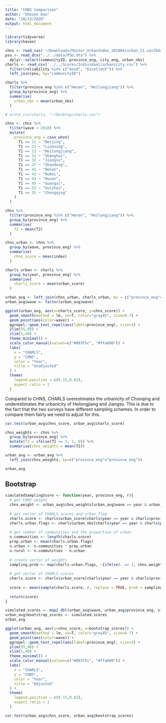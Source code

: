 ```yaml
---
title: "CHNS Comparison"
author: "Shozen Dan"
date: "10/13/2020"
output: html_document
---
```


```r
library(tidyverse)
library(haven)
```

```r
chns <- read_sas('~/Downloads/Master_UrbanIndex_201804/urban_11.sas7bdat')
psu <- read_dta("../../data/PSU.dta") %>% 
  dplyr::select(communityID, province_eng, city_eng, urban_nbs)
charls <- read_csv('../../Scores/Individual/urbanicity.csv') %>% 
  filter(reliability %in% c("Good", "Excellent")) %>%
  left_join(psu, by="communityID")

charls %>% 
  filter(province_eng %in% c("Henan", "Heilongjiang")) %>% 
  group_by(province_eng) %>% 
  summarise(
    urban_nbs = mean(urban_nbs)
  )

# write_csv(charls, "~/Desktop/charls.csv")
```

```r
chns <- chns %>% 
  filter(wave > 2010) %>% 
  mutate(
    province_eng = case_when(
      T1 == 11 ~ "Beijing",
      T1 == 21 ~ "Liaoning",
      T1 == 23 ~ "Heilongjiang",
      T1 == 31 ~ "Shanghai",
      T1 == 32 ~ "Jiangsu",
      T1 == 37 ~ "Shandong",
      T1 == 41 ~ "Henan",
      T1 == 42 ~ "Hubei",
      T1 == 43 ~ "Hunan",
      T1 == 45 ~ "Guangxi",
      T1 == 52 ~ "Guizhou",
      T1 == 55 ~ "Chongqing"
    )
  )

chns %>% 
  filter(province_eng %in% c("Henan", "Heilongjiang")) %>% 
  group_by(province_eng) %>%
  summarise(
    T2 = mean(T2)
  )
```

```r
chns_urban <- chns %>% 
  group_by(wave, province_eng) %>% 
  summarise(
    chns_score = mean(index)
  )

charls_urban <- charls %>% 
  group_by(year, province_eng) %>% 
  summarise(
    charls_score = mean(urban_score)
  )

urban_avg <- left_join(chns_urban, charls_urban, by = c("province_eng"="province_eng", "wave"="year"))
urban_avg$wave <- factor(urban_avg$wave)
```

```r
ggplot(urban_avg, aes(x=charls_score, y=chns_score)) + 
  geom_smooth(method = lm, se=T, color="gray45", size=0.7) + 
  geom_point(aes(color=wave)) + 
  ggrepel::geom_text_repel(aes(label=province_eng), size=3) +
  ylim(55,90) + 
  xlim(5,40) +
  theme_minimal() + 
  scale_color_manual(values=c("#003f5c", "#ffa600")) + 
  labs(
    x = "CHARLS",
    y = "CHNS",
    color = "Year",
    title = "Unadjusted"
  ) + 
  theme(
    legend.position = c(0.15,0.82),
    aspect.ratio = 1
  )
```
Compared to CHNS, CHARLS overestimates the urbanicity of Chonqing and underestimates the urbanicity of Heilongjiang and Jiangsu. This is due to the fact that the two surveys have different sampling schemes. In order to compare them fairly we need to adjust for this.  

```r
cor.test(urban_avg$chns_score, urban_avg$charls_score)
```
```r
chns_weights <- chns %>% 
  group_by(province_eng) %>% 
  mutate(T2 = ifelse(T2 == 1, 1, 0)) %>%
  summarise(chns_weights = mean(T2))
```

```r
urban_avg <- urban_avg %>%
  left_join(chns_weights, by=c("province_eng"="province_eng"))

urban_avg
```

## Bootstrap
```r
simulatedSamplingScore <- function(year, province_eng, r){
  # get CHNS weight
  chns.weight <- urban_avg$chns_weights[urban_avg$wave == year & urban_avg$province_eng == province_eng] 
  
  # get vector of CHARLS scores and urban flag
  charls.score <- charls$urban_score[charls$year == year & charls$province_eng == province_eng]
  charls.urban.flags <- charls$urban_nbs[charls$year == year & charls$province_eng == province_eng]
  
  # get number of communities and the proportion of urban
  n.communities <- length(charls.score)
  prop.urban <- mean(charls.urban.flags)
  n.urban <- n.communities * prop.urban
  n.rural <- n.communities - n.urban
  
  # create vector of weights
  sampling.prob <- map(charls.urban.flags, ~{ifelse(. == 1, chns.weight/n.urban, chns.weight/n.rural)})
  
  # get vector of CHARLS scores
  charls.score <- charls$urban_score[charls$year == year & charls$province_eng == province_eng]
  
  score <- mean(sample(charls.score, r, replace = TRUE, prob = sampling.prob))
  
  return(score)
}
```

```r
simulated.scores <- map2_dbl(urban_avg$wave, urban_avg$province_eng, simulatedSamplingScore, 10000)
urban_avg$bootstrap_scores <- simulated.scores
urban_avg
```

```r
ggplot(urban_avg, aes(y=chns_score, x=bootstrap_scores)) + 
  geom_smooth(method = lm, se=T, color="gray45", size=0.7) + 
  geom_point(aes(color=wave)) + 
  ggrepel::geom_text_repel(aes(label=province_eng), size=3) +
  ylim(55,90) + 
  xlim(5,40) +
  theme_minimal() + 
  scale_color_manual(values=c("#003f5c", "#ffa600")) + 
  labs(
    x = "CHARLS",
    y = "CHNS",
    color = "Year",
    title = "Adjusted"
  ) + 
  theme(
    legend.position = c(0.15,0.82),
    aspect.ratio = 1
  )
```
```r
cor.test(urban_avg$chns_score, urban_avg$bootstrap_scores)
```







